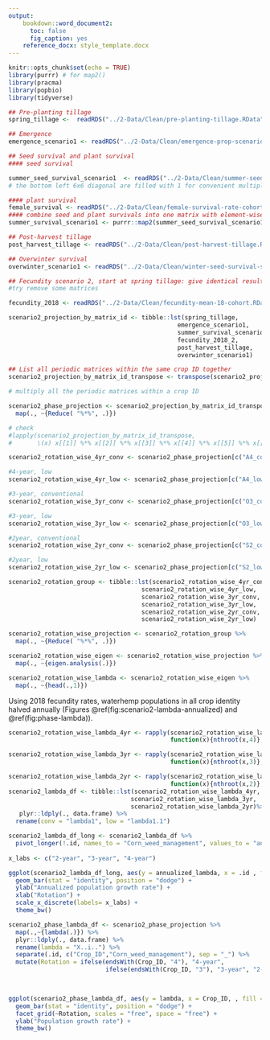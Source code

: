 ```yaml
---
output:
    bookdown::word_document2:
      toc: false
      fig_caption: yes
    reference_docx: style_template.docx
---
```



```r
knitr::opts_chunk$set(echo = TRUE)
library(purrr) # for map2()
library(pracma)
library(popbio)
library(tidyverse)
```

```r
## Pre-planting tillage 
spring_tillage <-  readRDS("../2-Data/Clean/pre-planting-tillage.RData")

## Emergence 
emergence_scenario1 <- readRDS("../2-Data/Clean/emergence-prop-scenario1.RData")

## Seed survival and plant survival 
#### seed survival 

summer_seed_survival_scenario1  <- readRDS("../2-Data/Clean/summer-seed-survival-scenario1.RData")
# the bottom left 6x6 diagonal are filled with 1 for convenient multiplication with summer_survival_scenario1

#### plant survival
female_survival <- readRDS("../2-Data/Clean/female-survival-rate-cohort-equal.RData")
#### combine seed and plant survivals into one matrix with element-wise multiplication 
summer_survival_scenario1 <- purrr::map2(summer_seed_survival_scenario1 , female_survival, `*`)

## Post-harvest tillage
post_harvest_tillage <- readRDS("../2-Data/Clean/post-harvest-tillage.RData")

## Overwinter survival 
overwinter_scenario1 <- readRDS("../2-Data/Clean/winter-seed-survival-scenario1.RData")
```


```r
## Fecundity scenario 2, start at spring tillage: give identical results as scenario1
#try remove some matrices

fecundity_2018 <- readRDS("../2-Data/Clean/fecundity-mean-18-cohort.RData")

scenario2_projection_by_matrix_id <- tibble::lst(spring_tillage,
                                               emergence_scenario1,
                                               summer_survival_scenario1,
                                               fecundity_2018_2,
                                               post_harvest_tillage,
                                               overwinter_scenario1)

## List all periodic matrices within the same crop ID together  
scenario2_projection_by_matrix_id_transpose <- transpose(scenario2_projection_by_matrix_id )

# multiply all the periodic matrices within a crop ID 

scenario2_phase_projection <- scenario2_projection_by_matrix_id_transpose  %>%
  map(., ~{Reduce( "%*%", .)}) 

# check 
#lapply(scenario2_projection_by_matrix_id_transpose, 
#       \(x) x[[1]] %*% x[[2]] %*% x[[3]] %*% x[[4]] %*% x[[5]] %*% x[[6]])

```

```r
scenario2_rotation_wise_4yr_conv <- scenario2_phase_projection[c("A4_conv", "O4_conv", "S4_conv", "C4_conv")]

#4-year, low
scenario2_rotation_wise_4yr_low <- scenario2_phase_projection[c("A4_low", "O4_low", "S4_low", "C4_low")]

#3-year, conventional
scenario2_rotation_wise_3yr_conv <- scenario2_phase_projection[c("O3_conv", "S3_conv", "C3_conv")]

#3-year, low
scenario2_rotation_wise_3yr_low <- scenario2_phase_projection[c("O3_low", "S3_low", "C3_low")]

#2year, conventional
scenario2_rotation_wise_2yr_conv <- scenario2_phase_projection[c("S2_conv", "C2_conv")]

#2year, low
scenario2_rotation_wise_2yr_low <- scenario2_phase_projection[c("S2_low","C2_low")]

scenario2_rotation_group <- tibble::lst(scenario2_rotation_wise_4yr_conv,
                                     scenario2_rotation_wise_4yr_low,
                                     scenario2_rotation_wise_3yr_conv,
                                     scenario2_rotation_wise_3yr_low,
                                     scenario2_rotation_wise_2yr_conv,
                                     scenario2_rotation_wise_2yr_low)

scenario2_rotation_wise_projection <- scenario2_rotation_group %>%
  map(., ~{Reduce( "%*%", .)}) 

scenario2_rotation_wise_eigen <- scenario2_rotation_wise_projection %>%
  map(., ~{eigen.analysis(.)}) 
```

```r
scenario2_rotation_wise_lambda <- scenario2_rotation_wise_eigen %>%
  map(., ~{head(.,1)})
```

Using 2018 fecundity rates, waterhemp populations in all crop identity halved annually (Figures \@ref(fig:scenario2-lambda-annualized) and \@ref(fig:phase-lambda)). 
```r
scenario2_rotation_wise_lambda_4yr <- rapply(scenario2_rotation_wise_lambda[1:2],
                                             function(x){nthroot(x,4)}, how = "list")

scenario2_rotation_wise_lambda_3yr <- rapply(scenario2_rotation_wise_lambda[3:4],
                                             function(x){nthroot(x,3)}, how = "list")

scenario2_rotation_wise_lambda_2yr <- rapply(scenario2_rotation_wise_lambda[5:6],
                                             function(x){nthroot(x,2)}, how = "list")       
scenario2_lambda_df <- tibble::lst(scenario2_rotation_wise_lambda_4yr,
                                  scenario2_rotation_wise_lambda_3yr,
                                  scenario2_rotation_wise_lambda_2yr)%>%
   plyr::ldply(., data.frame) %>% 
  rename(conv = "lambda1", low = "lambda1.1")

scenario2_lambda_df_long <- scenario2_lambda_df %>%
  pivot_longer(!.id, names_to = "Corn_weed_management", values_to = "annualized_lambda") 
  
x_labs <- c("2-year", "3-year", "4-year")

ggplot(scenario2_lambda_df_long, aes(y = annualized_lambda, x = .id , fill = Corn_weed_management)) + 
  geom_bar(stat = "identity", position = "dodge") +
  ylab("Annualized population growth rate") +
  xlab("Rotation") +
  scale_x_discrete(labels= x_labs) +
  theme_bw()
```

 

```r
scenario2_phase_lambda_df <- scenario2_phase_projection %>%
  map(.,~{lambda(.)}) %>%
  plyr::ldply(., data.frame) %>%
  rename(lambda = "X..i..") %>%
  separate(.id, c("Crop_ID","Corn_weed_management"), sep = "_") %>%
  mutate(Rotation = ifelse(endsWith(Crop_ID, "4"), "4-year",
                           ifelse(endsWith(Crop_ID, "3"), "3-year", "2-year")))
  


ggplot(scenario2_phase_lambda_df, aes(y = lambda, x = Crop_ID, , fill = Corn_weed_management)) + 
  geom_bar(stat = "identity", position = "dodge") +
  facet_grid(~Rotation, scales = "free", space = "free") +
  ylab("Population growth rate") +
  theme_bw()
```

